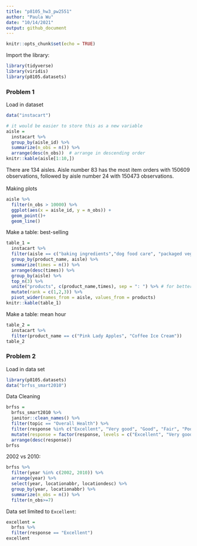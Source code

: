 ```yaml
---
title: "p8105_hw3_pw2551"
author: "Paula Wu"
date: "10/14/2021"
output: github_document
---
```


```r
knitr::opts_chunk$set(echo = TRUE)
```

Import the library:
```r
library(tidyverse)
library(viridis)
library(p8105.datasets)
```

### Problem 1
Load in dataset
```r
data("instacart")
```
```r
# it would be easier to store this as a new variable
aisle = 
  instacart %>% 
  group_by(aisle_id) %>% 
  summarize(n_obs = n()) %>% 
  arrange(desc(n_obs))  # arrange in descending order
knitr::kable(aisle[1:10,])
```
There are 134 aisles. Aisle number 83 has the most item orders with 150609 observations, followed by aisle number 24 with 150473 observations. <br>
<br> Making plots
```r
aisle %>% 
  filter(n_obs > 10000) %>% 
  ggplot(aes(x = aisle_id, y = n_obs)) +
  geom_point()+
  geom_line()
```
Make a table: best-selling
```r
table_1 = 
  instacart %>% 
  filter(aisle == c("baking ingredients","dog food care", "packaged vegetables fruits")) %>% 
  group_by(product_name, aisle) %>% 
  summarize(times = n()) %>% 
  arrange(desc(times)) %>% 
  group_by(aisle) %>% 
  top_n(3) %>% 
  unite("products", c(product_name,times), sep = ": ") %>% # for better looking table
  mutate(rank = c(1,2,3)) %>% 
  pivot_wider(names_from = aisle, values_from = products)
knitr::kable(table_1)
```

Make a table: mean hour
```r
table_2 = 
  instacart %>% 
  filter(product_name == c("Pink Lady Apples", "Coffee Ice Cream"))
table_2
```

### Problem 2
Load in data set
```r
library(p8105.datasets)
data("brfss_smart2010")
```
Data Cleaning
```r
brfss = 
  brfss_smart2010 %>% 
  janitor::clean_names() %>% 
  filter(topic == "Overall Health") %>% 
  filter(response %in% c("Excellent", "Very good", "Good", "Fair", "Poor")) %>%
  mutate(response = factor(response, levels = c("Excellent", "Very good", "Good", "Fair", "Poor"))) %>% 
  arrange(desc(response))
brfss
```
2002 vs 2010:
```r
brfss %>% 
  filter(year %in% c(2002, 2010)) %>% 
  arrange(year) %>% 
  select(year, locationabbr, locationdesc) %>% 
  group_by(year, locationabbr) %>% 
  summarize(n_obs = n()) %>% 
  filter(n_obs>=7)
```

Data set limited to `Excellent`:
```r
excellent = 
  brfss %>% 
  filter(response == "Excellent")
excellent
```




